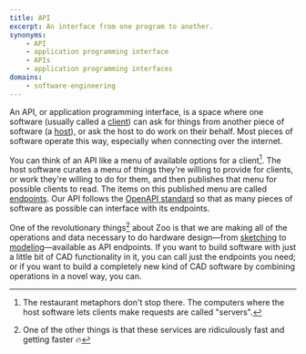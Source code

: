 ```yaml
---
title: API
excerpt: An interface from one program to another.
synonyms:
    - API
    - application programming interface
    - APIs
    - application programming interfaces
domains:
    - software-engineering
---
```


An API, or application programming interface, is a space where one software (usually called a [client](/docs/glossary/client)) can ask for things from another piece of software (a [host](/docs/glossary/host)), or ask the host to do work on their behalf. Most pieces of software operate this way, especially when connecting over the internet.

You can think of an API like a menu of available options for a client[^1]. The host software curates a menu of things they're willing to provide for clients, or work they're willing to do for them, and then publishes that menu for possible clients to read. The items on this published menu are called [endpoints](/docs/glossary/endpoint). Our API follows the [OpenAPI standard](https://www.openapis.org/) so that as many pieces of software as possible can interface with its endpoints.

One of the revolutionary things[^2] about Zoo is that we are making all of the operations and data necessary to do hardware design—from [sketching](/docs/glossary/sketching) to [modeling](/docs/glossary/modeling)—available as API endpoints. If you want to build software with just a little bit of CAD functionality in it, you can call just the endpoints you need; or if you want to build a completely new kind of CAD software by combining operations in a novel way, you can.

[^1]: The restaurant metaphors don't stop there. The computers where the host software lets clients make requests are called "servers".
[^2]: One of the other things is that these services are ridiculously fast and getting faster 🔥